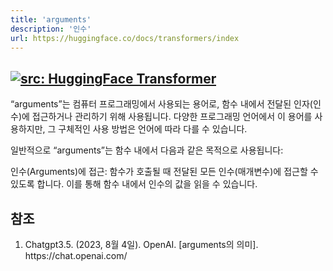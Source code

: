 ```yaml
---
title: 'arguments'
description: '인수'
url: https://huggingface.co/docs/transformers/index
---
```

<a href="https://huggingface.co/docs/transformers/index" target="_blank" ><img loading="lazy" alt="src: HuggingFace Transformer" src="https://img.shields.io/badge/문서-Huggingface_Transformer-blue"></a>
---

"arguments"는 컴퓨터 프로그래밍에서 사용되는 용어로, 함수 내에서 전달된 인자(인수)에 접근하거나 관리하기 위해 사용됩니다. 다양한 프로그래밍 언어에서 이 용어를 사용하지만, 그 구체적인 사용 방법은 언어에 따라 다를 수 있습니다.

일반적으로 "arguments"는 함수 내에서 다음과 같은 목적으로 사용됩니다:

인수(Arguments)에 접근: 함수가 호출될 때 전달된 모든 인수(매개변수)에 접근할 수 있도록 합니다. 이를 통해 함수 내에서 인수의 값을 읽을 수 있습니다.

## 참조

1. Chatgpt3.5. (2023, 8월 4일). OpenAI. [arguments의 의미]. https://chat.openai.com/